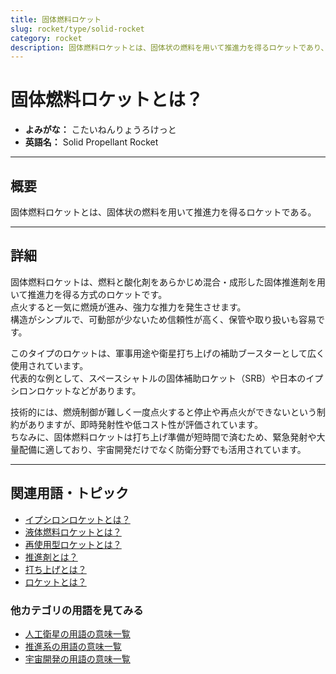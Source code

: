 ```yaml
---
title: 固体燃料ロケット
slug: rocket/type/solid-rocket
category: rocket
description: 固体燃料ロケットとは、固体状の燃料を用いて推進力を得るロケットであり、構造が簡易で即時発射が可能な特性を持つ。
---
```



<Head>
  <script type="application/ld+json">
    {`{
      "@context": "https://schema.org",
      "@type": "DefinedTerm",
      "name": "固体燃料ロケット",
      "inDefinedTermSet": "https://www.space-portal.org",
      "termCode": "rocket/solid-rocket",
      "description": "固体燃料ロケットとは、固体状の燃料を用いて推進力を得るロケットであり、構造が簡易で即時発射が可能な特性を持つ。",
      "url": "https://www.space-portal.org/docs/rocket/type/solid-rocket"
    }`}
  </script>
</Head>

# 固体燃料ロケットとは？

- **よみがな：** こたいねんりょうろけっと  
- **英語名：** Solid Propellant Rocket  

---

## 概要

固体燃料ロケットとは、固体状の燃料を用いて推進力を得るロケットである。

---

## 詳細

固体燃料ロケットは、燃料と酸化剤をあらかじめ混合・成形した固体推進剤を用いて推進力を得る方式のロケットです。  
点火すると一気に燃焼が進み、強力な推力を発生させます。  
構造がシンプルで、可動部が少ないため信頼性が高く、保管や取り扱いも容易です。  

このタイプのロケットは、軍事用途や衛星打ち上げの補助ブースターとして広く使用されています。  
代表的な例として、スペースシャトルの固体補助ロケット（SRB）や日本のイプシロンロケットなどがあります。  

技術的には、燃焼制御が難しく一度点火すると停止や再点火ができないという制約がありますが、即時発射性や低コスト性が評価されています。  
ちなみに、固体燃料ロケットは打ち上げ準備が短時間で済むため、緊急発射や大量配備に適しており、宇宙開発だけでなく防衛分野でも活用されています。  

---

## 関連用語・トピック

- [イプシロンロケットとは？](docs/rocket/index/epsilon-rocket)  
- [液体燃料ロケットとは？](docs/rocket/type/solid-rocket)  
- [再使用型ロケットとは？](docs/rocket/type/reusable-rocket)  
- [推進剤とは？](docs/rocket/propulsion/system/propellant)  
- [打ち上げとは？](docs/rocket/launch/launch)
- [ロケットとは？](docs/rocket/rocket)  

### 他カテゴリの用語を見てみる
- [人工衛星の用語の意味一覧](docs/category/satellite)
- [推進系の用語の意味一覧](docs/category/propulsion)
- [宇宙開発の用語の意味一覧](docs/category/glossary)
